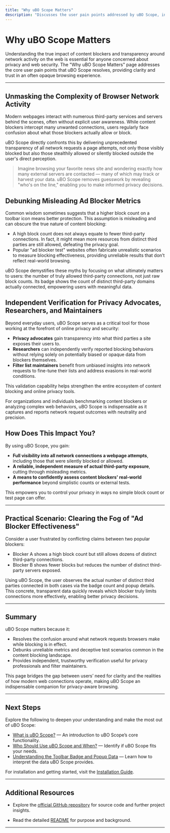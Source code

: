```yaml
---
title: "Why uBO Scope Matters"
description: "Discusses the user pain points addressed by uBO Scope, including transparency of browser network activity, debunking unreliable ad blocker metrics, and providing independent verification for privacy advocates, researchers, and filter list maintainers."
---
```


# Why uBO Scope Matters

Understanding the true impact of content blockers and transparency around network activity on the web is essential for anyone concerned about privacy and web security. The "Why uBO Scope Matters" page addresses the core user pain points that uBO Scope resolves, providing clarity and trust in an often opaque browsing experience.

---

## Unmasking the Complexity of Browser Network Activity

Modern webpages interact with numerous third-party services and servers behind the scenes, often without explicit user awareness. While content blockers intercept many unwanted connections, users regularly face confusion about what those blockers actually allow or block. 

uBO Scope directly confronts this by delivering unprecedented transparency of all network requests a page attempts, not only those visibly blocked but also those stealthily allowed or silently blocked outside the user's direct perception.

> Imagine browsing your favorite news site and wondering exactly how many external servers are contacted — many of which may track or harvest your data. uBO Scope removes guesswork by revealing "who's on the line," enabling you to make informed privacy decisions.

## Debunking Misleading Ad Blocker Metrics

Common wisdom sometimes suggests that a higher block count on a toolbar icon means better protection. This assumption is misleading and can obscure the true nature of content blocking:

- A high block count does not always equate to fewer third-party connections. In fact, it might mean more resources from distinct third parties are still allowed, defeating the privacy goal.
- Popular "ad blocker test" websites often fabricate unrealistic scenarios to measure blocking effectiveness, providing unreliable results that don’t reflect real-world browsing.

uBO Scope demystifies these myths by focusing on what ultimately matters to users: the number of truly allowed third-party connections, not just raw block counts. Its badge shows the count of distinct third-party domains actually connected, empowering users with meaningful data.

## Independent Verification for Privacy Advocates, Researchers, and Maintainers

Beyond everyday users, uBO Scope serves as a critical tool for those working at the forefront of online privacy and security:

- **Privacy advocates** gain transparency into what third parties a site exposes their users to.
- **Researchers** can independently verify reported blocking behaviors without relying solely on potentially biased or opaque data from blockers themselves.
- **Filter list maintainers** benefit from unbiased insights into network requests to fine-tune their lists and address evasions in real-world conditions.

This validation capability helps strengthen the entire ecosystem of content blocking and online privacy tools.

<Tip>
For organizations and individuals benchmarking content blockers or analyzing complex web behaviors, uBO Scope is indispensable as it captures and reports network request outcomes with neutrality and precision.
</Tip>

## How Does This Impact You?

By using uBO Scope, you gain:

- **Full visibility into all network connections a webpage attempts**, including those that were silently blocked or allowed.
- **A reliable, independent measure of actual third-party exposure**, cutting through misleading metrics.
- **A means to confidently assess content blockers' real-world performance** beyond simplistic counts or external tests.

This empowers you to control your privacy in ways no simple block count or test page can offer.

---

## Practical Scenario: Clearing the Fog of "Ad Blocker Effectiveness"

Consider a user frustrated by conflicting claims between two popular blockers:

- Blocker A shows a high block count but still allows dozens of distinct third-party connections.
- Blocker B shows fewer blocks but reduces the number of distinct third-party servers exposed.

Using uBO Scope, the user observes the actual number of distinct third parties connected in both cases via the badge count and popup details. This concrete, transparent data quickly reveals which blocker truly limits connections more effectively, enabling better privacy decisions.

---

## Summary

uBO Scope matters because it:

- Resolves the confusion around what network requests browsers make while blocking is in effect.
- Debunks unreliable metrics and deceptive test scenarios common in the content blocking landscape.
- Provides independent, trustworthy verification useful for privacy professionals and filter maintainers.

This page bridges the gap between users’ need for clarity and the realities of how modern web connections operate, making uBO Scope an indispensable companion for privacy-aware browsing.

---

## Next Steps

Explore the following to deepen your understanding and make the most out of uBO Scope:

- [What is uBO Scope?](overview/introduction-group/what-is-ubo-scope) — An introduction to uBO Scope’s core functionality.
- [Who Should Use uBO Scope and When?](overview/introduction-group/audience-use-cases) — Identify if uBO Scope fits your needs.
- [Understanding the Toolbar Badge and Popup Data](guides/analyzing-results/understanding-badge-popup) — Learn how to interpret the data uBO Scope provides.

For installation and getting started, visit the [Installation Guide](getting-started/setup-introduction/installation).


---

## Additional Resources

- Explore the [official GitHub repository](https://github.com/gorhill/uBO-Scope) for source code and further project insights.

- Read the detailed [README](https://github.com/gorhill/uBO-Scope/blob/main/README.md) for purpose and background.


---